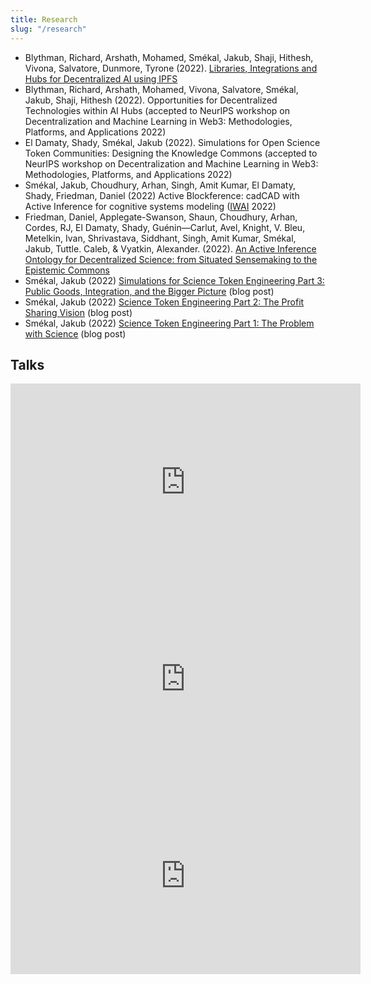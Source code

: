 ```yaml
---
title: Research
slug: "/research"
---
```


- Blythman, Richard, Arshath, Mohamed, Smékal, Jakub, Shaji, Hithesh, Vivona, Salvatore, Dunmore,
Tyrone (2022). [Libraries, Integrations and Hubs for Decentralized AI using IPFS](https://doi.org/10.48550/arXiv.2210.16651)
- Blythman, Richard, Arshath, Mohamed, Vivona, Salvatore, Smékal, Jakub, Shaji, Hithesh (2022). Opportunities for Decentralized Technologies within AI Hubs (accepted to NeurIPS workshop on Decentralization and Machine Learning in Web3: Methodologies, Platforms, and Applications 2022)
- El Damaty, Shady, Smékal, Jakub (2022). Simulations for Open Science Token Communities: Designing the Knowledge Commons (accepted to NeurIPS workshop on Decentralization and Machine Learning in Web3: Methodologies, Platforms, and Applications 2022)
- Smékal, Jakub, Choudhury, Arhan, Singh, Amit Kumar, El Damaty, Shady, Friedman, Daniel (2022) Active Blockference: cadCAD with Active Inference for cognitive systems modeling ([IWAI](https://iwaiworkshop.github.io/) 2022)
- Friedman, Daniel, Applegate-Swanson, Shaun, Choudhury, Arhan, Cordes, RJ, El Damaty, Shady, Guénin—Carlut, Avel, Knight, V. Bleu, Metelkin, Ivan, Shrivastava, Siddhant, Singh, Amit Kumar, Smékal, Jakub, Tuttle. Caleb, & Vyatkin, Alexander. (2022). [An Active Inference Ontology for Decentralized Science: from Situated Sensemaking to the Epistemic Commons](https://doi.org/10.5281/zenodo.6320575)
- Smékal, Jakub (2022) [Simulations for Science Token Engineering Part 3: Public Goods, Integration, and the Bigger Picture](https://pulse.opsci.io/simulations-for-science-token-engineering-part-3-bb59192d1e71) (blog post)
- Smékal, Jakub (2022) [Science Token Engineering Part 2: The Profit Sharing Vision](https://pulse.opsci.io/science-token-engineering-part-2-the-profit-sharing-vision-bfc7c4f69f69) (blog post)
- Smékal, Jakub (2022) [Science Token Engineering Part 1: The Problem with Science](https://pulse.opsci.io/science-token-engineering-part-1-the-problem-with-science-ab6a6a33fa39) (blog post)

## Talks

<iframe width="560" height="315" src="https://www.youtube.com/embed/BCuid80FIz0?start=11916" title="YouTube video player" frameborder="0" allow="accelerometer; autoplay; clipboard-write; encrypted-media; gyroscope; picture-in-picture; web-share" allowfullscreen></iframe>

<iframe width="560" height="315" src="https://www.youtube.com/embed/7Pr1CpfhmAk" title="YouTube video player" frameborder="0" allow="accelerometer; autoplay; clipboard-write; encrypted-media; gyroscope; picture-in-picture" allowfullscreen></iframe>

<iframe width="560" height="315" src="https://www.youtube.com/embed/SgQyLqoUF2E" title="YouTube video player" frameborder="0" allow="accelerometer; autoplay; clipboard-write; encrypted-media; gyroscope; picture-in-picture" allowfullscreen></iframe>
